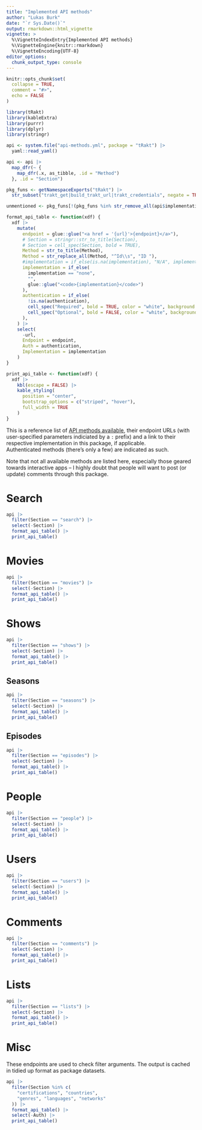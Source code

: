 ```yaml
---
title: "Implemented API methods"
author: "Lukas Burk"
date: "`r Sys.Date()`"
output: rmarkdown::html_vignette
vignette: >
  %\VignetteIndexEntry{Implemented API methods}
  %\VignetteEngine{knitr::rmarkdown}
  %\VignetteEncoding{UTF-8}
editor_options: 
  chunk_output_type: console
---
```


```r
knitr::opts_chunk$set(
  collapse = TRUE,
  comment = "#>",
  echo = FALSE
)

library(tRakt)
library(kableExtra)
library(purrr)
library(dplyr)
library(stringr)
```

```r
api <- system.file("api-methods.yml", package = "tRakt") |>
  yaml::read_yaml() 

api <- api |>
  map_dfr(~ {
    map_dfr(.x, as_tibble, .id = "Method")
  }, .id = "Section")

pkg_funs <- getNamespaceExports("tRakt") |>
  str_subset("trakt_get|build_trakt_url|trakt_credentials", negate = TRUE)

unmentioned <- pkg_funs[!(pkg_funs %in% str_remove_all(api$implementation, pattern = "\\(\\)"))]

format_api_table <- function(xdf) {
  xdf |>
    mutate(
      endpoint = glue::glue("<a href = '{url}'>{endpoint}</a>"),
      # Section = stringr::str_to_title(Section),
      # Section = cell_spec(Section, bold = TRUE),
      Method = str_to_title(Method),
      Method = str_replace_all(Method, "^Id\\s", "ID "),
      #implementation = if_else(is.na(implementation), "N/A", implementation),
      implementation = if_else(
        implementation == "none",
        "",
        glue::glue("<code>{implementation}</code>")
      ),
      authentication = if_else(
        !is.na(authentication),
        cell_spec("Required", bold = TRUE, color = "white", background = "red"),
        cell_spec("Optional", bold = FALSE, color = "white", background = "green")
      ),
    ) |>
    select(
      -url,
      Endpoint = endpoint,
      Auth = authentication,
      Implementation = implementation
    )
}

print_api_table <- function(xdf) {
  xdf |>
    kbl(escape = FALSE) |>
    kable_styling(
      position = "center",
      bootstrap_options = c("striped", "hover"),
      full_width = TRUE
    )
}
```

This is a reference list of [API methods available](https://trakt.docs.apiary.io/), their endpoint URLs (with user-specified parameters indiciated by a `:` prefix) and a link to their respective implementation in this package, if applicable.  
Authenticated methods (there's only a few) are indicated as such.

Note that not all available methods are listed here, especially those geared towards interactive apps – I highly doubt that people will want to post (or update) comments through this package.

# Search

```r
api |>
  filter(Section == "search") |>
  select(-Section) |>
  format_api_table() |>
  print_api_table()
```

# Movies

```r
api |>
  filter(Section == "movies") |>
  select(-Section) |>
  format_api_table() |>
  print_api_table()
```

# Shows

```r
api |>
  filter(Section == "shows") |>
  select(-Section) |>
  format_api_table() |>
  print_api_table()
```

## Seasons

```r
api |>
  filter(Section == "seasons") |>
  select(-Section) |>
  format_api_table() |>
  print_api_table()
```

## Episodes

```r
api |>
  filter(Section == "episodes") |>
  select(-Section) |>
  format_api_table() |>
  print_api_table()
```

# People

```r
api |>
  filter(Section == "people") |>
  select(-Section) |>
  format_api_table() |>
  print_api_table()
```

# Users

```r
api |>
  filter(Section == "users") |>
  select(-Section) |>
  format_api_table() |>
  print_api_table()
```

# Comments

```r
api |>
  filter(Section == "comments") |>
  select(-Section) |>
  format_api_table() |>
  print_api_table()
```

# Lists

```r
api |>
  filter(Section == "lists") |>
  select(-Section) |>
  format_api_table() |>
  print_api_table()
```

# Misc

These endpoints are used to check filter arguments. The output is cached in tidied up
format as package datasets.

```r
api |>
  filter(Section %in% c(
    "certifications", "countries",
    "genres", "languages", "networks"
  )) |>
  format_api_table() |>
  select(-Auth) |>
  print_api_table()
```

